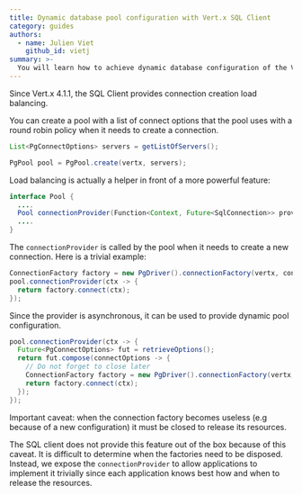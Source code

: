 ```yaml
---
title: Dynamic database pool configuration with Vert.x SQL Client
category: guides
authors:
  - name: Julien Viet
    github_id: vietj
summary: >-
  You will learn how to achieve dynamic database configuration of the Vert.x SQL Client pool
---
```


Since Vert.x 4.1.1, the SQL Client provides connection creation load balancing.

You can create a pool with a list of connect options that the pool uses with a round robin policy when it needs to create a connection.

```java
List<PgConnectOptions> servers = getListOfServers();

PgPool pool = PgPool.create(vertx, servers);
```

Load balancing is actually a helper in front of a more powerful feature:

```java
interface Pool {
  ....
  Pool connectionProvider(Function<Context, Future<SqlConnection>> provider);
  ....
}
```

The `connectionProvider` is called by the pool when it needs to create a new connection. Here is a trivial example:

```java
ConnectionFactory factory = new PgDriver().connectionFactory(vertx, connectOptions);
pool.connectionProvider(ctx -> {
  return factory.connect(ctx);
});
```

Since the provider is asynchronous, it can be used to provide dynamic pool configuration.

```java
pool.connectionProvider(ctx -> {
  Future<PgConnectOptions> fut = retrieveOptions();
  return fut.compose(connectOptions -> {
    // Do not forget to close later
    ConnectionFactory factory = new PgDriver().connectionFactory(vertx, connectOptions);
    return factory.connect(ctx);
  });
});
```

Important caveat: when the connection factory becomes useless (e.g because of a new configuration) it must be closed
to release its resources.

The SQL client does not provide this feature out of the box because of this caveat. It is difficult to determine when
the factories need to be disposed. Instead, we expose the `connectionProvider` to allow applications to implement it trivially since each
application knows best how and when to release the resources.
